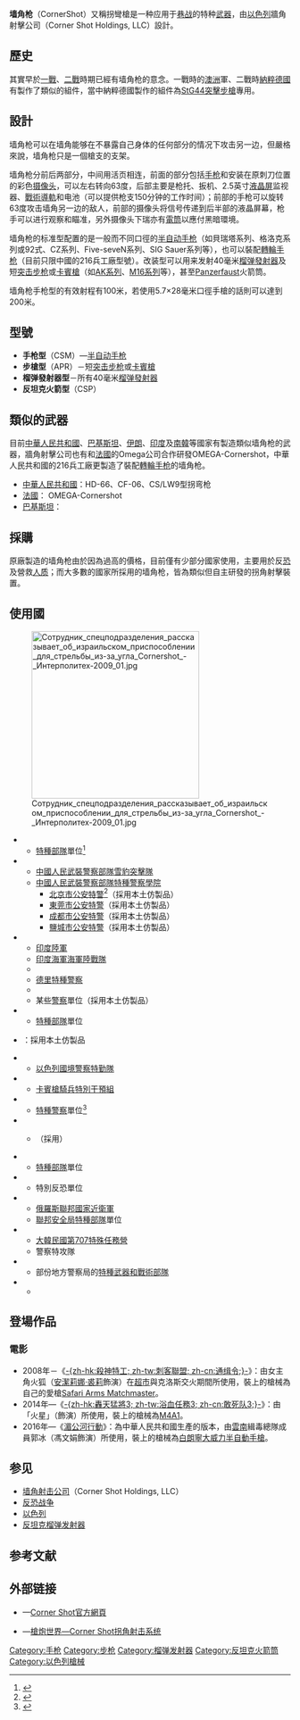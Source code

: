 {{noteTA
|G1=軍事
|G2=長度單位
|G3=Firearms
}}
{{Infobox Weapon
|name= 墙角枪<br />{{lang|en|CornerShot}}
|image= File:Cornershot eurosatory2006.jpg
|image_size= 300px
|caption= 一把标准型墙角枪（手枪版）
|origin= {{flag|Israel}}
|type= 特種用途武器
<!-- Type selection -->
|is_ranged=yes
|is_bladed=
|is_explosive=
|is_artillery=
|is_vehicle=
<!-- Service history -->
|service= 2005年—
|used_by= 參看使用國
|wars=
<!-- Production history -->
|designer= {{link-en|Amos Golan|Amos Golan}}、{{link-en|Asaf Nadel|Asaf Nadel}}
|design_date= 21世纪早期
|manufacturer= [[墙角射击公司|墙角射击公司]]
|production_date= 2005年后期—
|number=
|variants= 4種（包括标准型）
<!-- General specifications -->
|weight= 3.86公斤
|length= 820毫米
|part_length=
|crew= 1
<!-- Ranged weapon specifications -->
|cartridge=
|caliber=
|action=
|rate=
|velocity=
|range=
|max_range=
|feed=
|sights=
<!-- Artillery specifications -->
|breech=
|recoil=
|carriage=
|elevation=
|traverse=
<!-- Bladed weapon specifications -->
|blade_type=
|hilt_type=
|head_type=
|haft_type=
<!-- Explosive specifications -->
|diameter=
|filling=
|filling_weight=
|detonation=
|yield=
}}
'''墙角枪'''（CornerShot）又稱拐彎槍是一种应用于[[城鎮戰|巷战]]的特种[[武器|武器]]，由[[以色列|以色列]]牆角射擊公司（Corner Shot Holdings, LLC）設計。

== 歷史 ==
其實早於[[第一次世界大战|一戰]]、[[第二次世界大战|二戰]]時期已經有墙角枪的意念。一戰時的[[澳大利亚|澳洲]]軍、二戰時[[納粹德國|納粹德國]]有製作了類似的組件，當中納粹德國製作的組件為[[StG44突击步枪|StG44突擊步槍]]專用。

== 設計 ==
墙角枪可以在墙角能够在不暴露自己身体的任何部分的情况下攻击另一边，但嚴格來說，墙角枪只是一個槍支的支架。

墙角枪分前后两部分，中间用活页相连，前面的部分包括[[手枪|手枪]]和安装在原刺刀位置的彩色[[摄像头|摄像头]]，可以左右转向63度，后部主要是枪托、扳机、2.5英寸[[液晶屏|液晶屏]]监视器、[[戰術導軌|戰術導軌]]和电池（可以提供枪支150分钟的工作时间）；前部的手枪可以旋转63度攻击墙角另一边的敌人，前部的摄像头将信号传递到后半部的液晶屏幕，枪手可以进行观察和瞄准，另外摄像头下瑞亦有[[手電筒|電筒]]以應付黑暗環境。

墙角枪的标准型配置的是一般而不同口徑的[[半自动手枪|半自动手枪]]（如貝瑞塔系列、格洛克系列或92式、CZ系列、Five-seveN系列、SIG Sauer系列等），也可以裝配[[轉輪手枪|轉輪手枪]]（目前只限中國的216兵工廠型號）。改装型可以用来发射40毫米[[榴弹發射器|榴弹發射器]]及短[[突击步枪|突击步枪]]或[[卡宾枪|卡賓槍]]（如[[AK-47突击步枪|AK系列]]、[[M16突擊步槍|M16系列]]等），甚至[[反坦克榴弹发射器|Panzerfaust]]火箭筒。

墙角枪手枪型的有效射程有100米，若使用5.7×28毫米口徑手槍的話則可以達到200米。

== 型號 ==
*'''手枪型'''（CSM）—[[半自動手槍|半自动手枪]]
*'''步槍型'''（APR）－短[[突击步枪|突击步枪]]或[[卡宾枪|卡賓槍]]
*'''榴弹發射器型'''－所有40毫米[[榴弹发射器|榴弹發射器]]
*'''反坦克火箭型'''（CSP）

== 類似的武器 ==
目前[[中華人民共和國|中華人民共和國]]、[[巴基斯坦|巴基斯坦]]、[[伊朗|伊朗]]、[[印度|印度]]及[[大韩民国|南韓]]等國家有製造類似墙角枪的武器，牆角射擊公司也有和[[法国|法國]]的Omega公司合作研發OMEGA-Cornershot，中華人民共和國的216兵工廠更製造了裝配[[左轮手枪|轉輪手枪]]的墙角枪。

*[[中華人民共和國|中華人民共和國]]：HD-66、CF-06、CS/LW9型拐弯枪
*[[法国|法國]]： OMEGA-Cornershot
*[[巴基斯坦|巴基斯坦]]：{{link-en| POF Eye| POF Eye}}

== 採購 ==
原廠製造的墙角枪由於因為過高的價格，目前僅有少部分國家使用，主要用於反[[恐怖主义|恐]]及營救[[人质|人质]]；而大多數的國家所採用的墙角枪，皆為類似但自主研發的拐角射擊裝置。

== 使用國 ==
[[File:Сотрудник_спецподразделения_рассказывает_об_израильском_приспособлении_для_стрельбы_из-за_угла_Cornershot_-_Интерполитех-2009_01.jpg|300px]]
* {{flag|Azerbaijan}}
** [[特種部隊|特種部隊]]單位<ref>{{Citation|last=WarrioRDFB|title=Спецназ Азербайджана (2009)|date=2009-10-12|url=http://www.youtube.com/watch?v=l3vunEB___4&feature=related|accessdate=2017-10-22|archive-date=2016-10-21|archive-url=https://web.archive.org/web/20161021144317/https://www.youtube.com/watch?v=l3vunEB___4&feature=related}}</ref>
* {{flag|People's Republic of China}}
** [[中國人民武裝警察部隊雪豹突擊隊|中國人民武裝警察部隊雪豹突擊隊]]
** [[中國人民武裝警察部隊特種警察學院|中國人民武裝警察部隊特種警察學院]]
*** [[北京市|北京市]][[公安特警|公安特警]]<ref>{{Cite web|url=http://news.163.com/06/0119/01/27PSP21P0001124T.html|title=北京民警节后将装备以色列12万元高级拐弯枪(图)|accessdate=2017-10-22|author=|date=2006-01-19|work=|publisher=网易|archive-url=https://web.archive.org/web/20080704133607/http://news.163.com/06/0119/01/27PSP21P0001124T.html|archive-date=2008-07-04|dead-url=yes}}</ref>（採用本土仿製品）
*** [[東莞市|東莞市]][[公安特警|公安特警]]（採用本土仿製品）
*** [[成都市|成都市]][[公安特警|公安特警]]（採用本土仿製品）
*** [[鹽城市|鹽城市]][[公安特警|公安特警]]（採用本土仿製品）
* {{flag|India}}
** [[印度陸軍|印度陸軍]]
** [[印度海軍|印度海軍]][[海軍陸戰隊|海軍陸戰隊]]
** {{link-en|國家安全衛隊|National Security Guard}}
** [[德里|德里]][[特種警察|特種警察]]
** {{en-link|中央武裝警察|Central Armed Police Forces}}
** 某些[[警察|警察]]單位（採用本土仿製品）
* {{flag|Indonesia}}
** [[特種部隊|特種部隊]]單位
* {{flag|Iran}}：採用本土仿製品
* {{flag|Israel}}
** [[以色列國境警察特勤隊|以色列國境警察特勤隊]]
* {{flag|Italy}}
** [[卡賓槍騎兵|卡賓槍騎兵]][[特別干預組_(意大利)|特別干預組]]
* {{flag|Kazakhstan}}
** [[特種警察|特種警察]]單位<ref>{{Citation|last=Jamalkaz777|title=Казахский Спецназ СУНКАР/Kazakh SWAT|date=2012-01-11|url=http://www.youtube.com/watch?v=PbDMvPiERLM|accessdate=2017-10-22|archive-date=2013-12-07|archive-url=https://web.archive.org/web/20131207085424/http://www.youtube.com/watch?v=PbDMvPiERLM|dead-url=no}}</ref>
* {{flag|Pakistan}}
** {{en-link|巴基斯坦陸軍特勤組|Special Service Group}}（採用{{link-en|POF Eye}}）
* {{flag|Mexico}}
** [[特種部隊|特種部隊]]單位
* {{flag|Republika Srpska}}
** 特別反恐單位
* {{flag|Russian Federation}}
** [[俄羅斯聯邦國家近衛軍|俄羅斯聯邦國家近衛軍]]
** [[聯邦安全局|聯邦安全局]][[特種部隊|特種部隊]]單位
* {{flag|South Korea}}
** [[大韓民國第707特殊任務營|大韓民國第707特殊任務營]]
** 警察特攻隊
* {{flag|United States}}
** 部份地方警察局的[[特種武器和戰術部隊|特種武器和戰術部隊]]
* {{flag|Vietnam}}
** {{tsl|en|Vietnam People's Public Security|越南人民公安局}}

== 登場作品 ==

=== 電影 ===

* 2008年－《[[刺客聯盟|-{zh-hk:殺神特工; zh-tw:刺客聯盟; zh-cn:通缉令;}-]]》：由女主角火狐（[[安潔莉娜·裘莉|安潔莉娜·裘莉]]飾演）在[[超級市場|超市]]與克洛斯交火期間所使用，裝上的槍械為自己的愛槍[[M1911手槍|Safari Arms Matchmaster]]。
* 2014年—《[[敢死队3|-{zh-hk:轟天猛將3; zh-tw:浴血任務3; zh-cn:敢死队3;}-]]》：由「火星」（{{tsl|en|Victor Ortiz|維克多·歐提茲}}飾演）所使用，裝上的槍械為[[M4卡賓槍|M4A1]]。
* 2016年—《[[湄公河行动|湄公河行動]]》：為中華人民共和國生產的版本，由[[雲南|雲南]]緝毒總隊成員郭冰（馮文娟飾演）所使用，裝上的槍械為[[白朗寧大威力半自動手槍|白朗寧大威力半自動手槍]]。

== 参见 ==
* [[墙角射击公司|墙角射击公司]]（Corner Shot Holdings, LLC）
* [[反恐战争|反恐战争]]
* [[以色列|以色列]]
* [[反坦克榴弹发射器|反坦克榴弹发射器]]

== 参考文献 ==
{{commons|CornerShot}}
<div class="references-small">
<references />
</div>

== 外部链接 ==
* {{en icon}}—[http://www.cornershot.com/ Corner Shot官方網頁] {{Wayback|url=http://www.cornershot.com/ |date=20210224133040 }}
* {{zh icon}}—[http://pewpewpew.work/isreal/cornershot/corner.htm 槍炮世界—Corner Shot拐角射击系统] {{Wayback|url=http://pewpewpew.work/isreal/cornershot/corner.htm |date=20200720162531 }}

[[Category:手枪|Category:手枪]]
[[Category:步枪|Category:步枪]]
[[Category:榴弹发射器|Category:榴弹发射器]]
[[Category:反坦克火箭筒|Category:反坦克火箭筒]]
[[Category:以色列槍械|Category:以色列槍械]]